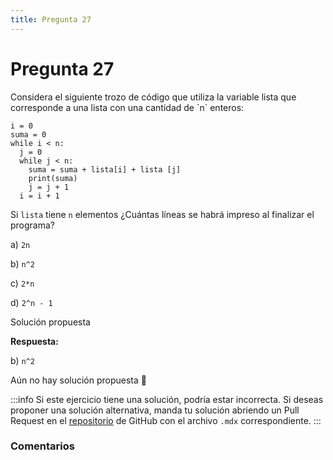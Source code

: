 ```yaml
---
title: Pregunta 27
---
```



# Pregunta 27

<div className="exercise">
Considera el siguiente trozo de código que utiliza la variable lista que corresponde a una
lista con una cantidad de `n` enteros:

```
i = 0
suma = 0
while i < n:
  j = 0
  while j < n:
    suma = suma + lista[i] + lista [j]
    print(suma)
    j = j + 1
  i = i + 1
```

Si `lista` tiene `n` elementos ¿Cuántas líneas se habrá impreso al finalizar el programa?

a) `2n`

b) `n^2`

c) `2*n`

d) `2^n - 1`
</div>

<MDXDetails>
<summary>Solución propuesta</summary>

<div className="exercise">

**Respuesta:**

b) `n^2`

Aún no hay solución propuesta 🥲
</div>

:::info
Si este ejercicio tiene una solución, podría estar incorrecta. Si deseas proponer una solución alternativa, manda tu solución abriendo
un Pull Request en el [repositorio](https://github.com/crow-rojas/apuntes-fundamentals/pulls) de GitHub con el archivo
`.mdx` correspondiente.
:::

</MDXDetails>

### Comentarios

<Disqus
  url="https://crow-rojas.github.io/apuntes-fundamentals/docs/engineering/computing/exercises/2017-1/p27"
  identifier="docs/engineering/computing/exercises/2017-1/p27"
  title="2017-1 Computación - Pregunta 27"
/>
